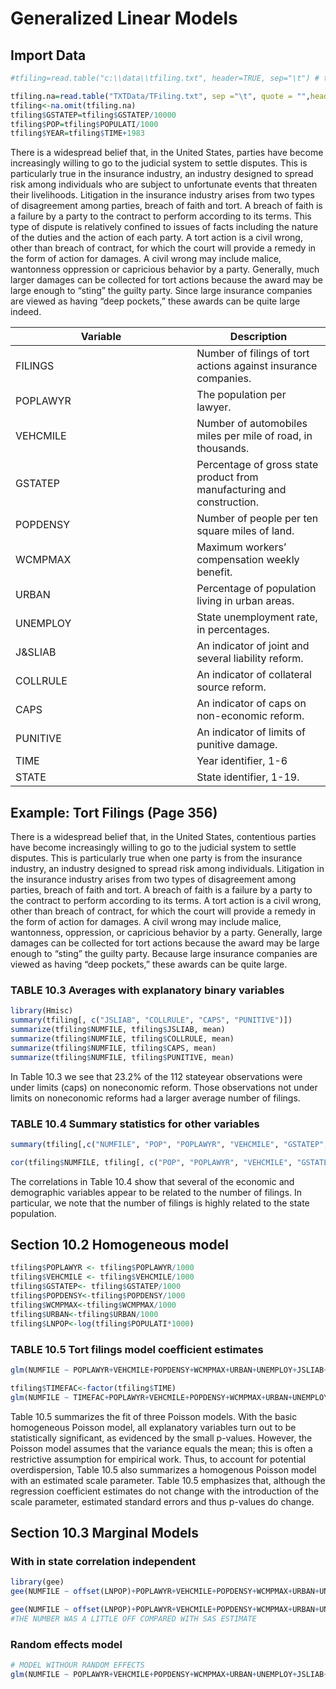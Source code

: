 
# Generalized Linear Models

## Import Data

```r
#tfiling=read.table("c:\\data\\tfiling.txt", header=TRUE, sep="\t") # the two missing observations were already removed

tfiling.na=read.table("TXTData/TFiling.txt", sep ="\t", quote = "",header=TRUE)
tfiling<-na.omit(tfiling.na)
tfiling$GSTATEP=tfiling$GSTATEP/10000
tfiling$POP=tfiling$POPULATI/1000
tfiling$YEAR=tfiling$TIME+1983
```

 There is a widespread belief that, in the United States, parties have become increasingly willing to go to the judicial system to settle disputes. This is particularly true in the insurance industry, an industry designed to spread risk among individuals who are subject to unfortunate events that threaten their livelihoods. Litigation in the insurance industry arises from two types of disagreement among parties, breach of faith and tort. A breach of faith is a failure by a party to the contract to perform according to its terms. This type of dispute is relatively confined to issues of facts including the nature of the duties and the action of each party. A tort action is a civil wrong, other than breach of contract, for which the court will provide a remedy in the form of action for damages. A civil wrong may include malice, wantonness oppression or capricious behavior by a party. Generally, much larger damages can be collected for tort actions because the award may be large enough to "sting" the guilty party. Since large insurance companies are viewed as having "deep pockets," these awards can be quite large indeed.

Variable | Description
---- | --- 
FILINGS | Number of filings of tort actions against insurance companies.
POPLAWYR | The population per lawyer.
VEHCMILE | Number of automobiles miles per mile of road, in thousands. 
GSTATEP | Percentage of gross state product from manufacturing and construction.
POPDENSY | Number of people per ten square miles of land.
WCMPMAX | Maximum workers’ compensation weekly benefit.
URBAN | Percentage of population living in urban areas.
UNEMPLOY | State unemployment rate, in percentages.
J&SLIAB | An indicator of joint and several liability reform.
COLLRULE | An indicator of collateral source reform.
CAPS | An indicator of caps on non-economic reform.
PUNITIVE | An indicator of limits of punitive damage.
TIME | Year identifier, 1-6
STATE | State identifier, 1-19.

## Example: Tort Filings (Page 356)

 There is a widespread belief that, in the United States, contentious parties have become increasingly willing to go to the judicial system to settle disputes. This is particularly true when one party is from the insurance industry, an industry designed to spread risk among individuals. Litigation in the insurance industry arises from two types of disagreement among parties, breach of faith and tort. A breach of faith is a failure by a party to the contract to perform according to its terms. A tort action is a civil wrong, other than breach of contract, for which the court will provide a remedy in the form of action for damages. A civil wrong may include malice, wantonness, oppression, or capricious behavior by a party. Generally, large damages can be collected for tort actions because the award may be large enough to “sting” the guilty party. Because large insurance companies are viewed as having “deep pockets,” these awards can be quite large.

### TABLE 10.3 Averages with explanatory binary variables

```r
library(Hmisc)
summary(tfiling[, c("JSLIAB", "COLLRULE", "CAPS", "PUNITIVE")])
summarize(tfiling$NUMFILE, tfiling$JSLIAB, mean)
summarize(tfiling$NUMFILE, tfiling$COLLRULE, mean)
summarize(tfiling$NUMFILE, tfiling$CAPS, mean)
summarize(tfiling$NUMFILE, tfiling$PUNITIVE, mean)
```

 In Table 10.3 we see that 23.2% of the 112 stateyear observations were under limits (caps) on noneconomic reform. Those observations not under limits on noneconomic reforms had a larger average number of filings. 

### TABLE 10.4 Summary statistics for other variables

```r
summary(tfiling[,c("NUMFILE", "POP", "POPLAWYR", "VEHCMILE", "GSTATEP", "POPDENSY", "WCMPMAX", "URBAN", "UNEMPLOY")])

cor(tfiling$NUMFILE, tfiling[, c("POP", "POPLAWYR", "VEHCMILE", "GSTATEP", "POPDENSY", "WCMPMAX", "URBAN", "UNEMPLOY", "JSLIAB", "COLLRULE", "CAPS", "PUNITIVE")], use="pairwise.complete.obs")
```

The correlations in Table 10.4 show that several of the economic and demographic variables appear to be related to the number of filings. In particular, we note that the number of filings is highly related to the state population.

## Section 10.2 Homogeneous model

```r
tfiling$POPLAWYR <- tfiling$POPLAWYR/1000
tfiling$VEHCMILE <- tfiling$VEHCMILE/1000
tfiling$GSTATEP<- tfiling$GSTATEP/1000
tfiling$POPDENSY<-tfiling$POPDENSY/1000
tfiling$WCMPMAX<-tfiling$WCMPMAX/1000
tfiling$URBAN<-tfiling$URBAN/1000
tfiling$LNPOP<-log(tfiling$POPULATI*1000)
```

### TABLE 10.5 Tort filings model coefficient estimates

```r
glm(NUMFILE ~ POPLAWYR+VEHCMILE+POPDENSY+WCMPMAX+URBAN+UNEMPLOY+JSLIAB+COLLRULE+CAPS+PUNITIVE, data=tfiling, family=poisson(link="log"), offset=LNPOP)

tfiling$TIMEFAC<-factor(tfiling$TIME)
glm(NUMFILE ~ TIMEFAC+POPLAWYR+VEHCMILE+POPDENSY+WCMPMAX+URBAN+UNEMPLOY+JSLIAB+COLLRULE+CAPS+PUNITIVE-1, data=tfiling, family=poisson(link="log"), offset=LNPOP)
```

Table 10.5 summarizes the fit of three Poisson models. With the basic homogeneous Poisson model, all explanatory variables turn out to be statistically significant, as evidenced by the small p-values. However, the Poisson model assumes that the variance equals the mean; this is often a restrictive assumption for empirical work. Thus, to account for potential overdispersion, Table 10.5 also summarizes a homogenous Poisson model with an estimated scale parameter. Table 10.5 emphasizes that, although the regression coefficient estimates do not change with the introduction of the scale parameter, estimated standard
errors and thus p-values do change. 

## Section 10.3 Marginal Models

### With in state correlation independent

```r
library(gee)
gee(NUMFILE ~ offset(LNPOP)+POPLAWYR+VEHCMILE+POPDENSY+WCMPMAX+URBAN+UNEMPLOY+JSLIAB+COLLRULE+CAPS+PUNITIVE, id=STATE, data=tfiling, family=poisson(link="log"), corstr="independence") 

gee(NUMFILE ~ offset(LNPOP)+POPLAWYR+VEHCMILE+POPDENSY+WCMPMAX+URBAN+UNEMPLOY+JSLIAB+COLLRULE+CAPS+PUNITIVE, id=STATE, data=tfiling, family=poisson(link="log"), corstr="AR-M", Mv=1) 
#THE NUMBER WAS A LITTLE OFF COMPARED WITH SAS ESTIMATE
```

### Random effects model

```r
# MODEL WITHOUR RANDOM EFFECTS
glm(NUMFILE ~ POPLAWYR+VEHCMILE+POPDENSY+WCMPMAX+URBAN+UNEMPLOY+JSLIAB+COLLRULE+CAPS+PUNITIVE, data=tfiling, family=poisson(link="log"), offset=LNPOP)
```
